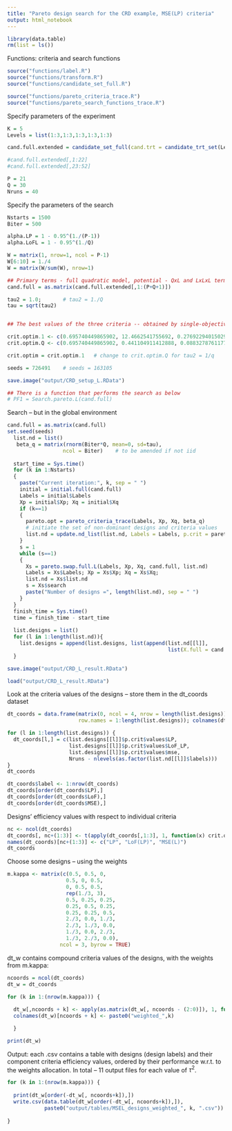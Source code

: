 ```yaml
---
title: "Pareto design search for the CRD example, MSE(LP) criteria"
output: html_notebook
---
```



```r
library(data.table)
rm(list = ls())
```

Functions: criteria and search functions
```r
source("functions/label.R")
source("functions/transform.R")
source("functions/candidate_set_full.R")

source("functions/pareto_criteria_trace.R")
source("functions/pareto_search_functions_trace.R")
```

Specify parameters of the experiment

```r
K = 5
Levels = list(1:3,1:3,1:3,1:3,1:3) 

cand.full.extended = candidate_set_full(cand.trt = candidate_trt_set(Levels, K), K)

#cand.full.extended[,1:22]
#cand.full.extended[,23:52]

P = 21
Q = 30
Nruns = 40   
```

Specify the parameters of the search
```r
Nstarts = 1500
Biter = 500

alpha.LP = 1 - 0.95^(1./(P-1))
alpha.LoFL = 1 - 0.95^(1./Q)

W = matrix(1, nrow=1, ncol = P-1)
W[6:10] = 1./4
W = matrix(W/sum(W), nrow=1)

## Primary terms - full quadratic model, potential - QxL and LxLxL terms
cand.full = as.matrix(cand.full.extended[,1:(P+Q+1)])

tau2 = 1.0;       # tau2 = 1./Q
tau = sqrt(tau2)


## The best values of the three criteria -- obtained by single-objective optimization

crit.optim.1 <- c(0.695740449865902, 12.4662541755692, 0.276922940150295)  # tau2 = 1
crit.optim.Q <- c(0.695740449865902, 0.441104911412888, 0.0883278761177315)  # tau2 = 1/Q

crit.optim = crit.optim.1   # change to crit.optim.Q for tau2 = 1/q

seeds = 726491    # seeds = 163105

save.image("output/CRD_setup_L.RData")

```

```r
## There is a function that performs the search as below
# PF1 = Search.pareto.L(cand.full)
```

Search -- but in the global environment

```r

cand.full = as.matrix(cand.full)
set.seed(seeds)
  list.nd = list()
   beta_q = matrix(rnorm(Biter*Q, mean=0, sd=tau),  
                  ncol = Biter)    # to be amended if not iid
  
  start_time = Sys.time()
  for (k in 1:Nstarts)
  {
    paste("Current iteration:", k, sep = " ")
    initial = initial.full(cand.full)
    Labels = initial$Labels
    Xp = initial$Xp; Xq = initial$Xq
    if (k==1) 
    {
      pareto.opt = pareto_criteria_trace(Labels, Xp, Xq, beta_q)
      # initiate the set of non-dominant designs and criteria values
      list.nd = update.nd_list(list.nd, Labels = Labels, p.crit = pareto.opt)$l
    }
    s = 1
    while (s==1)
    {
      Xs = pareto.swap.full.L(Labels, Xp, Xq, cand.full, list.nd)
      Labels = Xs$Labels; Xp = Xs$Xp; Xq = Xs$Xq;
      list.nd = Xs$list.nd
      s = Xs$search
      paste("Number of designs =", length(list.nd), sep = " ")
    }
  }
  finish_time = Sys.time()
  time = finish_time - start_time
  
  list.designs = list()
  for (l in 1:length(list.nd)){
    list.designs = append(list.designs, list(append(list.nd[[l]], 
                                                    list(X.full = cand.full[list.nd[[l]]$labels,]))))
  }
```


```r
save.image("output/CRD_L_result.RData")
```

```r
load("output/CRD_L_result.RData")
```

Look at the criteria values of the designs -- store them in the dt_coords dataset

```r
dt_coords = data.frame(matrix(0, ncol = 4, nrow = length(list.designs)), 
                       row.names = 1:length(list.designs)); colnames(dt_coords) = c("LP", "LoF", "MSE", "df")

for (l in 1:length(list.designs)) {
  dt_coords[l,] = c(list.designs[[l]]$p.crit$values$LP, 
                    list.designs[[l]]$p.crit$values$LoF_LP, 
                    list.designs[[l]]$p.crit$values$mse,
                    Nruns - nlevels(as.factor(list.nd[[l]]$labels)))
}
dt_coords

dt_coords$label <- 1:nrow(dt_coords)
dt_coords[order(dt_coords$LP),]
dt_coords[order(dt_coords$LoF),]
dt_coords[order(dt_coords$MSE),]

```

Designs' efficiency values with respect to individual criteria

```r
nc <- ncol(dt_coords)
dt_coords[, nc+(1:3)] <- t(apply(dt_coords[,1:3], 1, function(x) crit.optim/x))
names(dt_coords)[nc+(1:3)] <- c("LP", "LoF(LP)", "MSE(L)")
dt_coords

```

Choose some designs -- using the weights

```r
m.kappa <- matrix(c(0.5, 0.5, 0,
                   0.5, 0, 0.5,
                   0, 0.5, 0.5,
                   rep(1./3, 3),
                   0.5, 0.25, 0.25,
                   0.25, 0.5, 0.25,
                   0.25, 0.25, 0.5,
                   2./3, 0.0, 1./3,
                   2./3, 1./3, 0.0, 
                   1./3, 0.0, 2./3,
                   1./3, 2./3, 0.0),
                 ncol = 3, byrow = TRUE)
```

dt_w contains compound criteria values of the designs, with the weights from m.kappa:

```r
ncoords = ncol(dt_coords)
dt_w = dt_coords

for (k in 1:(nrow(m.kappa))) {   
  
  dt_w[,ncoords + k] <- apply(as.matrix(dt_w[, ncoords - (2:0)]), 1, function(x) prod(x^m.kappa[k,]))
  colnames(dt_w)[ncoords + k] <- paste0("weighted_",k)

  }

print(dt_w)

```



Output: each .csv contains a table with designs (design labels) and their component criteria efficiency values, ordered by their performance w.r.t. to the weights allocation. 
In total -- 11 output files for each value of $\tau^2$.



```r
for (k in 1:(nrow(m.kappa))) {
  
  print(dt_w[order(-dt_w[, ncoords+k]),])
  write.csv(data.table(dt_w[order(-dt_w[, ncoords+k]),]),
            paste0("output/tables/MSEL_designs_weighted_", k, ".csv"))
  
}
```